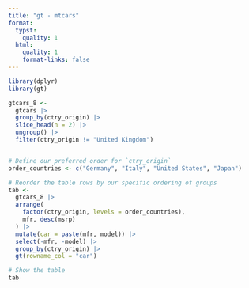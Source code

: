 ```yaml
---
title: "gt - mtcars"
format:
  typst:
    quality: 1
  html:
    quality: 1
    format-links: false
---
```


```{=typst}
// this example is a little large for a standard page, at least at 0.75px = 1pt
// and we don't have
#set page(margin: 0cm)

// striped
// #set table(fill: (_,y) => if calc.odd(y) {luma(240)} else {white})
```


```r
library(dplyr)
library(gt)

gtcars_8 <-
  gtcars |>
  group_by(ctry_origin) |>
  slice_head(n = 2) |>
  ungroup() |>
  filter(ctry_origin != "United Kingdom")


# Define our preferred order for `ctry_origin`
order_countries <- c("Germany", "Italy", "United States", "Japan")

```


```r
# Reorder the table rows by our specific ordering of groups
tab <-
  gtcars_8 |>
  arrange(
    factor(ctry_origin, levels = order_countries),
    mfr, desc(msrp)
  ) |>
  mutate(car = paste(mfr, model)) |>
  select(-mfr, -model) |>
  group_by(ctry_origin) |>
  gt(rowname_col = "car")

# Show the table
tab

```